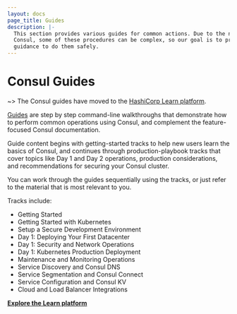 ```yaml
---
layout: docs
page_title: Guides
description: |-
  This section provides various guides for common actions. Due to the nature of
  Consul, some of these procedures can be complex, so our goal is to provide
  guidance to do them safely.
---
```



# Consul Guides

~> The Consul guides have moved to the [HashiCorp Learn platform](https://learn.hashicorp.com/consul?utm_source=consul.io&utm_medium=docs&utm_content=guide-index).

[Guides](https://learn.hashicorp.com/consul?utm_source=consul.io&utm_medium=docs&utm_content=guide-index) are step by step command-line
walkthroughs that demonstrate how to perform common operations using Consul, and
complement the feature-focused Consul documentation.

Guide content begins with getting-started tracks to help new users learn the
basics of Consul, and continues through production-playbook tracks that cover
topics like Day 1 and Day 2 operations, production considerations, and
recommendations for securing your Consul cluster.

You can work through the guides sequentially using the tracks, or just refer to
the material that is most relevant to you.

Tracks include:

- Getting Started
- Getting Started with Kubernetes
- Setup a Secure Development Environment
- Day 1: Deploying Your First Datacenter
- Day 1: Security and Network Operations
- Day 1: Kubernetes Production Deployment
- Maintenance and Monitoring Operations
- Service Discovery and Consul DNS
- Service Segmentation and Consul Connect
- Service Configuration and Consul KV
- Cloud and Load Balancer Integrations

[**Explore the Learn platform**](https://learn.hashicorp.com/consul?utm_source=consul.io&utm_medium=docs&utm_content=guide-index)
